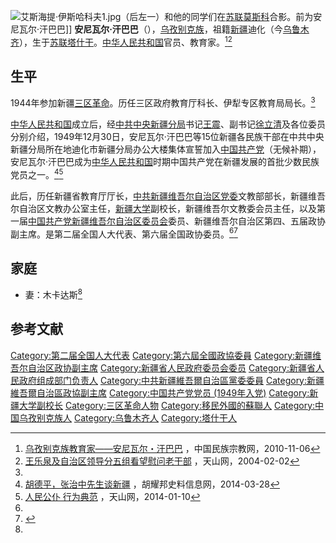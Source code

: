 [[File:艾斯海提·伊斯哈科夫1.jpg|thumb]]（后左一）和他的同学们在[[苏联|苏联]][[莫斯科|莫斯科]]合影。前为安尼瓦尔·汗巴巴]]
'''安尼瓦尔·汗巴巴'''（{{bd|1917年|||}}），[[乌孜别克族|乌孜别克族]]，祖籍[[新疆|新疆]]迪化（今[[乌鲁木齐|乌鲁木齐]]），生于[[苏联|苏联]][[塔什干|塔什干]]。[[中华人民共和国|中华人民共和国]]官员、教育家。<ref name=zgmz>[http://www.mzb.com.cn/html/report/151572-1.htm 乌孜别克族教育家——安尼瓦尔・汗巴巴] {{Wayback|url=http://www.mzb.com.cn/html/report/151572-1.htm |date=20150402203411 }}，中国民族宗教网，2010-11-06</ref><ref name=tsw>[http://www.ts.cn/GB/channel3/53/200402/02/61942.html 王乐泉及自治区领导分五组看望慰问老干部] {{Wayback|url=http://www.ts.cn/GB/channel3/53/200402/02/61942.html |date=20150402134552 }}，天山网，2004-02-02</ref>

==生平==
1944年参加新疆[[三区革命|三区革命]]。历任三区政府教育厅科长、伊犁专区教育局局长。<ref name=zgmz/>

[[中华人民共和国|中华人民共和国]]成立后，经[[中共中央新疆分局|中共中央新疆分局]]书记[[王震|王震]]、副书记[[徐立清|徐立清]]及各位委员分别介绍，1949年12月30日，安尼瓦尔·汗巴巴等15位新疆各民族干部在中共中央新疆分局所在地迪化市新疆分局办公大楼集体宣誓加入[[中国共产党|中国共产党]]（无候补期），安尼瓦尔·汗巴巴成为[[中华人民共和国|中华人民共和国]]时期中国共产党在新疆发展的首批少数民族党员之一。<ref>[http://www.hybsl.cn/zt/smnhy/ssssss1/2014-03-28/45521.html 胡德平，张治中先生谈新疆] {{Wayback|url=http://www.hybsl.cn/zt/smnhy/ssssss1/2014-03-28/45521.html |date=20150924032029 }}，胡耀邦史料信息网，2014-03-28</ref><ref name=tsw2>[http://news.ts.cn/content/2014-01/10/content_9182217.htm 人民公仆 行为典范] {{Wayback|url=http://news.ts.cn/content/2014-01/10/content_9182217.htm |date=20160304095223 }}，天山网，2014-01-10</ref>

此后，历任新疆省教育厅厅长，[[中共新疆维吾尔自治区党委|中共新疆维吾尔自治区党委]]文教部部长，新疆维吾尔自治区文教办公室主任，[[新疆大学|新疆大学]]副校长，新疆维吾尔文教委会员主任，以及第一届[[中国共产党新疆维吾尔自治区委员会|中国共产党新疆维吾尔自治区委员会]]委员、新疆维吾尔自治区第四、五届政协副主席。是第二届全国人大代表、第六届全国政协委员。<ref name=zgmz/><ref>{{Cite web |url=http://www.ts.cn/GB/channel2/307/639/648/200601/09/216264.html |title=自治区领导看望慰问副省级以上少数民族老干部，天山网，2006-01-29 |access-date=2016-09-02 |archive-url=https://web.archive.org/web/20160913103822/http://www.ts.cn/GB/channel2/307/639/648/200601/09/216264.html |archive-date=2016-09-13 |dead-url=yes }}</ref>

==家庭==
*妻：木卡达斯<ref name=tsw/>

==参考文献==
{{reflist|2}}

[[Category:第二届全国人大代表|Category:第二届全国人大代表]]
[[Category:第六屆全國政協委員|Category:第六屆全國政協委員]]
[[Category:新疆维吾尔自治区政协副主席|Category:新疆维吾尔自治区政协副主席]]
[[Category:新疆省人民政府委员会委员|Category:新疆省人民政府委员会委员]]
[[Category:新疆省人民政府组成部门负责人|Category:新疆省人民政府组成部门负责人]]
[[Category:中共新疆維吾爾自治區黨委委員|Category:中共新疆維吾爾自治區黨委委員]]
[[Category:新疆維吾爾自治區政協副主席|Category:新疆維吾爾自治區政協副主席]]
[[Category:中国共产党党员_(1949年入党)|Category:中国共产党党员 (1949年入党)]]
[[Category:新疆大学副校长|Category:新疆大学副校长]]
[[Category:三区革命人物|Category:三区革命人物]]
[[Category:移民外國的蘇聯人|Category:移民外國的蘇聯人]]
[[Category:中国乌孜别克族人|Category:中国乌孜别克族人]]
[[Category:乌鲁木齐人|Category:乌鲁木齐人]]
[[Category:塔什干人|Category:塔什干人]]